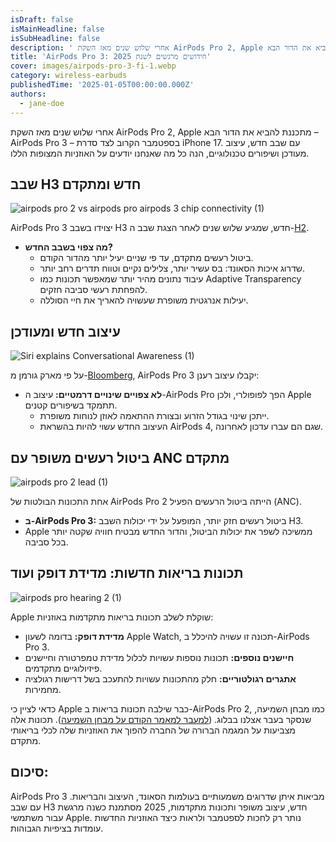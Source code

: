 ```yaml
---
isDraft: false
isMainHeadline: false
isSubHeadline: false
description: ' אחרי שלוש שנים מאז השקת AirPods Pro 2, Apple מתכננת להביא את הדור הבא – AirPods Pro 3 – בספטמבר הקרוב לצד סדרת iPhone 17. עם שבב חדש, עיצוב'
title: 'AirPods Pro 3: חידושים מרגשים לשנת 2025'
cover: images/airpods-pro-3-fi-1.webp
category: wireless-earbuds
publishedTime: '2025-01-05T00:00:00.000Z'
authors:
  - jane-doe
---
```


אחרי שלוש שנים מאז השקת AirPods Pro 2, Apple מתכננת להביא את הדור הבא – AirPods Pro 3 – בספטמבר הקרוב לצד סדרת iPhone 17. עם שבב חדש, עיצוב מעודכן ושיפורים טכנולוגיים, הנה כל מה שאנחנו יודעים על האוזניות המצופות הללו.

## שבב H3 חדש ומתקדם

![airpods pro 2 vs airpods pro airpods 3 chip connectivity (1)](images/airpods-pro-2-vs-airpods-pro-airpods-3-chip-connectivity-1.webp)

AirPods Pro 3 יצוידו בשבב H3 חדש, שמגיע שלוש שנים לאחר הצגת שבב ה-[H2](https://www.apple.com/newsroom/2022/09/apple-announces-the-next-generation-of-airpods-pro/).

- **מה צפוי בשבב החדש?**
    - ביטול רעשים מתקדם, עד פי שניים יעיל יותר מהדור הקודם.
    - שדרוג איכות הסאונד: בס עשיר יותר, צלילים נקיים וטווח תדרים רחב יותר.
    - עיבוד נתונים מהיר יותר שמאפשר תכונות כמו Adaptive Transparency להפחתת רעשי סביבה חזקים.
    - יעילות אנרגטית משופרת שעשויה להאריך את חיי הסוללה.

## עיצוב חדש ומעודכן

![Siri explains Conversational Awareness (1)](images/Siri-explains-Conversational-Awareness-1.webp)

על פי מארק גורמן מ-[Bloomberg](https://www.bloomberg.com/news/articles/2023-10-25/apple-airpods-plans-4th-generation-low-end-3rd-generation-pro-and-usb-c-max), AirPods Pro 3 יקבלו עיצוב רענן:

- **לא צפויים שינויים דרמטיים:** עיצוב ה-AirPods Pro הפך לפופולרי, ולכן Apple תתמקד בשיפורים קטנים.
    - ייתכן שינוי בגודל הזרוע ובצורת ההתאמה לאוזן לנוחות משופרת.
    - העיצוב החדש עשוי להיות בהשראת AirPods 4, שגם הם עברו עדכון לאחרונה.

## ביטול רעשים משופר עם ANC מתקדם

![airpods pro 2 lead (1)](images/airpods-pro-2-lead-1.webp)

אחת התכונות הבולטות של AirPods Pro 2 הייתה ביטול הרעשים הפעיל (ANC).

- **ב-AirPods Pro 3:** ביטול רעשים חזק יותר, המופעל על ידי יכולות השבב H3.
- Apple ממשיכה לשפר את יכולות הביטול, והדור החדש מבטיח חוויה שקטה יותר בכל סביבה.

## תכונות בריאות חדשות: מדידת דופק ועוד

![airpods pro hearing 2 (1)](images/airpods-pro-hearing-2-1.webp)

Apple שוקלת לשלב תכונות בריאות מתקדמות באוזניות:

- **מדידת דופק:** בדומה לשעון Apple Watch, תכונה זו עשויה להיכלל ב-AirPods Pro 3.
- **חיישנים נוספים:** תכונות נוספות עשויות לכלול מדידת טמפרטורה וחיישנים פיזיולוגיים מתקדמים.
- **אתגרים רגולטוריים:** חלק מהתכונות עשויות להתעכב בשל דרישות רגולציה מחמירות.

כדאי לציין כי Apple כבר שילבה תכונות בריאות ב-AirPods Pro 2, כמו מבחן השמיעה, שנסקר בעבר אצלנו בבלוג. ([למעבר למאמר הקודם על מבחן השמיעה](https://techhorizons.co.il/airpods-pro-2-hearing-test/)). תכונות אלה מצביעות על המגמה הברורה של החברה להפוך את האוזניות שלה לכלי בריאותי מתקדם.

## סיכום:

AirPods Pro 3 מביאות איתן שדרוגים משמעותיים בעולמות הסאונד, העיצוב והבריאות. עם שבב H3 חדש, עיצוב משופר ותכונות מתקדמות, 2025 מסתמנת כשנה מרגשת עבור משתמשי Apple. נותר רק לחכות לספטמבר ולראות כיצד האוזניות החדשות עומדות בציפיות הגבוהות.

